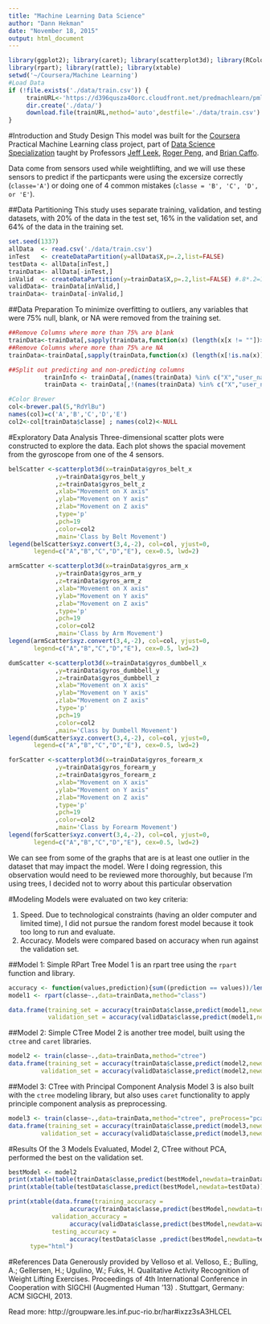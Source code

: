 ```yaml
---
title: "Machine Learning Data Science"
author: "Dann Hekman"
date: "November 18, 2015"
output: html_document
---
```


```r
library(ggplot2); library(caret); library(scatterplot3d); library(RColorBrewer)
library(rpart); library(rattle); library(xtable)
setwd('~/Coursera/Machine Learning')
#Load Data
if (!file.exists('./data/train.csv')) {
     trainURL<-'https://d396qusza40orc.cloudfront.net/predmachlearn/pml-training.csv'
     dir.create('./data/')
     download.file(trainURL,method='auto',destfile='./data/train.csv')
}
```
#Introduction and Study Design
This model was built for the [Coursera](www.coursera.org) Practical Machine Learning class project, part of [Data Science Specialization](https://www.coursera.org/specializations/jhudatascience) taught by Professors [Jeff Leek](https://github.com/jtleek), [Roger Peng](https://github.com/rdpeng), and [Brian Caffo](https://github.com/bcaffo).

Data come from sensors used while weightlifting, and we will use these sensors to predict if the particpants were using the excersize correctly (`classe='A'`) or doing one of 4 common mistakes (`classe = 'B', 'C', 'D', or 'E'`). 



##Data Partitioning
This study uses separate training, validation, and testing datasets, with 20% of the data in the test set, 16% in the validation set, and 64% of the data in the training set. 
```r
set.seed(1337)
allData  <- read.csv('./data/train.csv')
inTest   <- createDataPartition(y=allData$X,p=.2,list=FALSE)
testData <- allData[inTest,]
trainData<- allData[-inTest,]
inValid  <- createDataPartition(y=trainData$X,p=.2,list=FALSE) #.8*.2=16% of allData
validData<- trainData[inValid,]
trainData<- trainData[-inValid,]
```

##Data Preparation
To minimize overfitting to outliers, any variables that were 75% null, blank, or NA were removed from the training set. 
```r
##Remove Columns where more than 75% are blank
trainData<-trainData[,sapply(trainData,function(x) (length(x[x != ""])>(0.75*nrow(trainData))))]
##Remove Columns where more than 75% are NA
trainData<-trainData[,sapply(trainData,function(x) (length(x[!is.na(x)])>(0.75*nrow(trainData))))]
```
```r
##Split out predicting and non-predicting columns
          trainInfo <- trainData[,(names(trainData) %in% c("X","user_name","raw_timestamp_part_1","raw_timestamp_part_2","cvtd_timestamp","new_window","num_window","classe"))]
          trainData <- trainData[,!(names(trainData) %in% c("X","user_name","raw_timestamp_part_1","raw_timestamp_part_2","cvtd_timestamp","new_window","num_window"))]

#Color Brewer
col<-brewer.pal(5,"RdYlBu")
names(col)=c('A','B','C','D','E')
col2<-col[trainData$classe] ; names(col2)<-NULL
```

#Exploratory Data Analysis
Three-dimensional scatter plots were constructed to explore the data. Each plot shows the spacial movement from the gyroscope from one of the 4 sensors.
```r
belScatter <-scatterplot3d(x=trainData$gyros_belt_x
             ,y=trainData$gyros_belt_y
             ,z=trainData$gyros_belt_z
             ,xlab="Movement on X axis"
             ,ylab="Movement on Y axis"
             ,zlab="Movement on Z axis"
             ,type='p'
             ,pch=19
             ,color=col2
             ,main='Class by Belt Movement')
legend(belScatter$xyz.convert(3,4,-2), col=col, yjust=0,
       legend=c("A","B","C","D","E"), cex=0.5, lwd=2)
```
```r
armScatter <-scatterplot3d(x=trainData$gyros_arm_x
             ,y=trainData$gyros_arm_y
             ,z=trainData$gyros_arm_z
             ,xlab="Movement on X axis"
             ,ylab="Movement on Y axis"
             ,zlab="Movement on Z axis"
             ,type='p'
             ,pch=19
             ,color=col2
             ,main='Class by Arm Movement')
legend(armScatter$xyz.convert(3,4,-2), col=col, yjust=0,
       legend=c("A","B","C","D","E"), cex=0.5, lwd=2)
```
```r
dumScatter <-scatterplot3d(x=trainData$gyros_dumbbell_x
             ,y=trainData$gyros_dumbbell_y
             ,z=trainData$gyros_dumbbell_z
             ,xlab="Movement on X axis"
             ,ylab="Movement on Y axis"
             ,zlab="Movement on Z axis"
             ,type='p'
             ,pch=19
             ,color=col2
             ,main='Class by Dumbell Movement')
legend(dumScatter$xyz.convert(3,4,-2), col=col, yjust=0,
       legend=c("A","B","C","D","E"), cex=0.5, lwd=2)
```
```r
forScatter <-scatterplot3d(x=trainData$gyros_forearm_x
             ,y=trainData$gyros_forearm_y
             ,z=trainData$gyros_forearm_z
             ,xlab="Movement on X axis"
             ,ylab="Movement on Y axis"
             ,zlab="Movement on Z axis"
             ,type='p'
             ,pch=19
             ,color=col2
             ,main='Class by Forearm Movement')
legend(forScatter$xyz.convert(3,4,-2), col=col, yjust=0,
       legend=c("A","B","C","D","E"), cex=0.5, lwd=2)
```  
  
We can see from some of the graphs that are is at least one outlier in the dataset that may impact the model. Were I doing regression, this observation would need to be reviewed more thoroughly, but because I'm using trees, I decided not to worry about this particular observation 

#Modeling
Models were evaluated on two key criteria:  
  
1. Speed. Due to technological constraints (having an older computer and limited time), I did not pursue the random forest model because it took too long to run and evaluate.  
2. Accuracy. Models were compared based on accuracy when run against the validation set. 

##Model 1: Simple RPart Tree
Model 1 is an rpart tree using the `rpart` function and library. 
```r
accuracy <- function(values,prediction){sum((prediction == values))/length(values)}
model1 <- rpart(classe~.,data=trainData,method="class")

data.frame(training_set = accuracy(trainData$classe,predict(model1,newdata=trainData,type="class")),
           validation_set = accuracy(validData$classe,predict(model1,newdata=validData,type="class")))
```

##Model 2: Simple CTree
Model 2 is another tree model, built using the `ctree` and `caret` libraries.
```r
model2 <- train(classe~.,data=trainData,method="ctree")
data.frame(training_set = accuracy(trainData$classe,predict(model2,newdata=trainData)),
         validation_set = accuracy(validData$classe,predict(model2,newdata=validData)))
```     

##Model 3: CTree with Principal Component Analysis
Model 3 is also built with the `ctree` modeling library, but also uses `caret` functionality to apply principle component analysis as preprocessing.
```r
model3 <- train(classe~.,data=trainData,method="ctree", preProcess="pca")
data.frame(training_set = accuracy(trainData$classe,predict(model3,newdata=trainData)),
         validation_set = accuracy(validData$classe,predict(model3,newdata=validData)))
```

#Results
Of the 3 Models Evaluated, Model 2, CTree without PCA, performed the best on the validation set. 
```r
bestModel <- model2
print(xtable(table(trainData$classe,predict(bestModel,newdata=trainData)),caption="Performance in Training Set"),type="html")
print(xtable(table(testData$classe,predict(bestModel,newdata=testData)),caption="Performance in Test Set"),type="html")

print(xtable(data.frame(training_accuracy = 
                 accuracy(trainData$classe,predict(bestModel,newdata=trainData,type="class")),
            validation_accuracy = 
                 accuracy(validData$classe,predict(bestModel,newdata=validData,type="class")),
            testing_accuracy =
                 accuracy(testData$classe ,predict(bestModel,newdata=testData,type="class")))),
      type="html")
```
#References
Data Generously provided by Velloso et al.
Velloso, E.; Bulling, A.; Gellersen, H.; Ugulino, W.; Fuks, H. Qualitative Activity Recognition of Weight Lifting Exercises. Proceedings of 4th International Conference in Cooperation with SIGCHI (Augmented Human '13) . Stuttgart, Germany: ACM SIGCHI, 2013.

Read more: http://groupware.les.inf.puc-rio.br/har#ixzz3sA3HLCEL